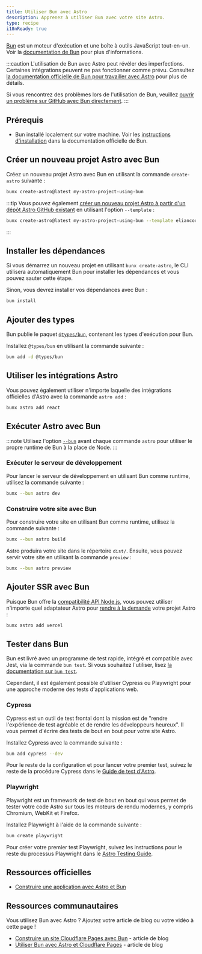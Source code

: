 ```yaml
---
title: Utiliser Bun avec Astro
description: Apprenez à utiliser Bun avec votre site Astro.
type: recipe
i18nReady: true
---
```


[Bun](https://bun.sh/) est un moteur d'exécution et une boîte à outils JavaScript tout-en-un. Voir la [documentation de Bun](https://bun.sh/docs) pour plus d'informations.

:::caution
L'utilisation de Bun avec Astro peut révéler des imperfections. Certaines intégrations peuvent ne pas fonctionner comme prévu. Consultez [la documentation officielle de Bun pour travailler avec Astro](https://bun.sh/guides/ecosystem/astro) pour plus de détails.

Si vous rencontrez des problèmes lors de l'utilisation de Bun, veuillez [ouvrir un problème sur GitHub avec Bun directement](https://github.com/oven-sh/bun/issues/new/choose).
:::

## Prérequis

- Bun installé localement sur votre machine. Voir les [instructions d'installation](https://bun.sh/docs/installation) dans la documentation officielle de Bun.

## Créer un nouveau projet Astro avec Bun

Créez un nouveau projet Astro avec Bun en utilisant la commande `create-astro` suivante :

```bash
bunx create-astro@latest my-astro-project-using-bun
```

:::tip
Vous pouvez également [créer un nouveau projet Astro à partir d'un dépôt Astro GitHub existant](/fr/install-and-setup/#installer-à-partir-de-lassistant-cli) en utilisant l'option `--template` :
```bash
bunx create-astro@latest my-astro-project-using-bun --template eliancodes/brutal
```
:::

## Installer les dépendances

Si vous démarrez un nouveau projet en utilisant `bunx create-astro`, le CLI utilisera automatiquement Bun pour installer les dépendances et vous pouvez sauter cette étape.

Sinon, vous devrez installer vos dépendances avec Bun :

```bash
bun install
```

## Ajouter des types

Bun publie le paquet [`@types/bun`](https://www.npmjs.com/package/@types/bun), contenant les types d'exécution pour Bun.

Installez `@types/bun` en utilisant la commande suivante :

```sh
bun add -d @types/bun
```

## Utiliser les intégrations Astro

Vous pouvez également utiliser n'importe laquelle des intégrations officielles d'Astro avec la commande `astro add` :

```bash
bunx astro add react
```

## Exécuter Astro avec Bun

:::note
Utilisez l'option [`--bun`](https://bun.sh/docs/cli/bunx#shebangs) avant chaque commande `astro` pour utiliser le propre runtime de Bun à la place de Node.
:::

### Exécuter le serveur de développement

Pour lancer le serveur de développement en utilisant Bun comme runtime, utilisez la commande suivante :

```bash
bunx --bun astro dev
```

### Construire votre site avec Bun

Pour construire votre site en utilisant Bun comme runtime, utilisez la commande suivante :

```bash
bunx --bun astro build
```

Astro produira votre site dans le répertoire `dist/`. Ensuite, vous pouvez servir votre site en utilisant la commande `preview` :

```bash
bunx --bun astro preview
```

## Ajouter SSR avec Bun

Puisque Bun offre la [compatibilité API Node.js](https://bun.sh/docs/runtime/nodejs-apis), vous pouvez utiliser n'importe quel adaptateur Astro pour [rendre à la demande](/fr/guides/on-demand-rendering/) votre projet Astro :

```bash
bunx astro add vercel
```

## Tester dans Bun

Bun est livré avec un programme de test rapide, intégré et compatible avec Jest, via la commande `bun test`. Si vous souhaitez l'utiliser, lisez [la documentation sur `bun test`](https://bun.sh/docs/cli/test).

Cependant, il est également possible d'utiliser Cypress ou Playwright pour une approche moderne des tests d'applications web.

### Cypress

Cypress est un outil de test frontal dont la mission est de "rendre l'expérience de test agréable et de rendre les développeurs heureux". Il vous permet d'écrire des tests de bout en bout pour votre site Astro.

Installez Cypress avec la commande suivante :

```bash
bun add cypress --dev
```

Pour le reste de la configuration et pour lancer votre premier test, suivez le reste de la procédure Cypress dans le [Guide de test d'Astro](/fr/guides/testing/#configuration).

### Playwright

Playwright est un framework de test de bout en bout qui vous permet de tester votre code Astro sur tous les moteurs de rendu modernes, y compris Chromium, WebKit et Firefox.

Installez Playwright à l'aide de la commande suivante :

```bash
bun create playwright
```

Pour créer votre premier test Playwright, suivez les instructions pour le reste du processus Playwright dans le [Astro Testing Guide](/fr/guides/testing/#créez-votre-premier-test-playwright).

## Ressources officielles

- [Construire une application avec Astro et Bun](https://bun.sh/guides/ecosystem/astro)

## Ressources communautaires

Vous utilisez Bun avec Astro ? Ajoutez votre article de blog ou votre vidéo à cette page !

- [Construire un site Cloudflare Pages avec Bun](https://blog.otterlord.dev/posts/hello-from-bun/) - article de blog
- [Utiliser Bun avec Astro et Cloudflare Pages](https://handerson.hashnode.dev/using-bun-with-astro-and-cloudflare-pages) - article de blog
